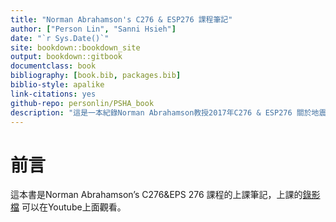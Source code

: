 ```yaml
--- 
title: "Norman Abrahamson's C276 & ESP276 課程筆記"
author: ["Person Lin", "Sanni Hsieh"]
date: "`r Sys.Date()`"
site: bookdown::bookdown_site
output: bookdown::gitbook
documentclass: book
bibliography: [book.bib, packages.bib]
biblio-style: apalike
link-citations: yes
github-repo: personlin/PSHA_book
description: "這是一本紀錄Norman Abrahamson教授2017年C276 & ESP276 關於地震危害度分析課程的上課筆記。This book is the lecture Notes taking from Norman Abrahamson's C276 Advanced Seismology Lecture"
---
```


# 前言 {-}

這本書是Norman Abrahamson's C276&EPS 276 課程的上課筆記，上課的[錄影檔](https://www.youtube.com/channel/UCPzYyrT6wlig5oYO3bdFjig)
可以在Youtube上面觀看。


